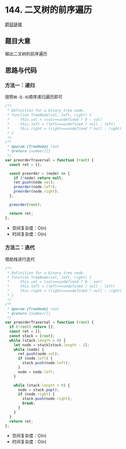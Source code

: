 # 144. 二叉树的前序遍历

[题目链接](https://leetcode.cn/problems/binary-tree-preorder-traversal/description/)

## 题目大意

输出二叉树的前序遍历

## 思路与代码

### 方法一：递归

按照`根-左-右`顺序递归遍历即可

```js
/**
 * Definition for a binary tree node.
 * function TreeNode(val, left, right) {
 *     this.val = (val===undefined ? 0 : val)
 *     this.left = (left===undefined ? null : left)
 *     this.right = (right===undefined ? null : right)
 * }
 */
/**
 * @param {TreeNode} root
 * @return {number[]}
 */
var preorderTraversal = function (root) {
  const ret = [];

  const preorder = (node) => {
    if (!node) return null;
    ret.push(node.val);
    preorder(node.left);
    preorder(node.right);
  };

  preorder(root);

  return ret;
};
```

- 空间复杂度：O(n)
- 时间复杂度：O(n)

### 方法二：迭代

借助栈进行迭代

```js
/**
 * Definition for a binary tree node.
 * function TreeNode(val, left, right) {
 *     this.val = (val===undefined ? 0 : val)
 *     this.left = (left===undefined ? null : left)
 *     this.right = (right===undefined ? null : right)
 * }
 */
/**
 * @param {TreeNode} root
 * @return {number[]}
 */
var preorderTraversal = function (root) {
  if (!root) return [];
  const ret = [];
  const stack = [root];
  while (stack.length > 0) {
    let node = stack[stack.length - 1];
    while (node) {
      ret.push(node.val);
      if (node.left) {
        stack.push(node.left);
      }
      node = node.left;
    }

    while (stack.length > 0) {
      node = stack.pop();
      if (node.right) {
        stack.push(node.right);
        break;
      }
    }
  }
  return ret;
};
```

- 空间复杂度：O(n)
- 时间复杂度：O(n)
